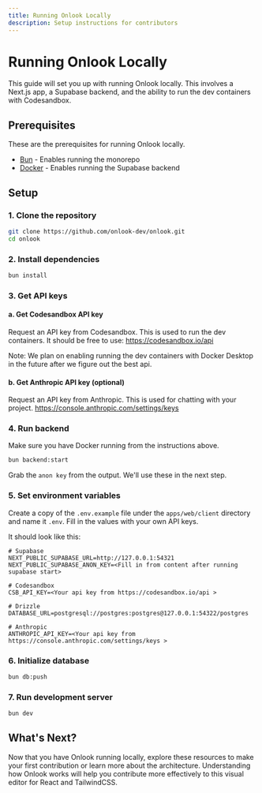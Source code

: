 ```yaml
---
title: Running Onlook Locally
description: Setup instructions for contributors
---
```


# Running Onlook Locally

This guide will set you up with running Onlook locally. This involves a Next.js app, a Supabase backend, and the ability to run the dev containers with Codesandbox.

## Prerequisites

These are the prerequisites for running Onlook locally.

- [Bun](https://bun.sh) - Enables running the monorepo
- [Docker](https://docs.docker.com/get-started/get-docker/) - Enables running the Supabase backend

## Setup

### 1. Clone the repository

```bash
git clone https://github.com/onlook-dev/onlook.git
cd onlook
```

### 2. Install dependencies

```bash
bun install
```

### 3. Get API keys

#### a. Get Codesandbox API key

Request an API key from Codesandbox. This is used to run the dev containers. It should be free to use: https://codesandbox.io/api

Note: We plan on enabling running the dev containers with Docker Desktop in the future after we figure out the best api.

#### b. Get Anthropic API key (optional)

Request an API key from Anthropic. This is used for chatting with your project. https://console.anthropic.com/settings/keys

### 4. Run backend

Make sure you have Docker running from the instructions above.

```bash
bun backend:start
```

Grab the `anon key` from the output. We'll use these in the next step.

### 5. Set environment variables

Create a copy of the `.env.example` file under the `apps/web/client` directory and name it `.env`. Fill in the values with your own API keys.

It should look like this:

```properties
# Supabase
NEXT_PUBLIC_SUPABASE_URL=http://127.0.0.1:54321
NEXT_PUBLIC_SUPABASE_ANON_KEY=<Fill in from content after running supabase start>

# Codesandbox
CSB_API_KEY=<Your api key from https://codesandbox.io/api >

# Drizzle
DATABASE_URL=postgresql://postgres:postgres@127.0.0.1:54322/postgres

# Anthropic
ANTHROPIC_API_KEY=<Your api key from https://console.anthropic.com/settings/keys >
```

### 6. Initialize database

```bash
bun db:push
```

### 7. Run development server

```bash
bun dev
```

## What's Next?

Now that you have Onlook running locally, explore these resources to make your first contribution or learn more about the architecture. Understanding how Onlook works will help you contribute more effectively to this visual editor for React and TailwindCSS.

<Cards>
  <Card title="Learn about Architecture" href="/docs/developer/architecture" />
  <Card title="How to Contribute" href="/docs/developer/contributing" />
</Cards>
